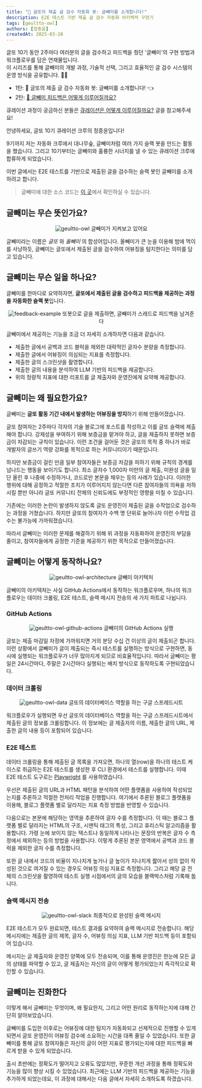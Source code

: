 ```yaml
---
title: "🦉 글또의 제출 글 검수 자동화 봇: 글빼미를 소개합니다!"
description: E2E 테스트 기반 제출 글 검수 자동화 아키텍처 구현기
tags: [geultto-owl]
authors: [정종윤]
createdAt: 2025-03-28
---
```


<Callout type="info">

글또 10기 동안 2주마다 여러분의 글을 검수하고 피드백을 줬던 '글빼미'의 구현 방법과 워크플로우를 담은 연재물입니다. <br/>
이 시리즈를 통해 글빼미의 개발 과정, 기술적 선택, 그리고 효율적인 글 검수 시스템의 운영 방식을 공유합니다. 📝✨

- 1탄: 🦉 글또의 제출 글 검수 자동화 봇: 글빼미를 소개합니다! 👈
- 2탄: [🦉 글빼미 피드백은 어떻게 이루어질까요?](https://geultto.github.io/blog/geultto-owl/feedback/)

큐레이션 과정이 궁금하신 분들은 [큐레이션은 어떻게 이루어질까요?](https://geultto.github.io/blog/writing/curation-first/) 글을 참고해주세요!

</Callout>

안녕하세요, 글또 10기 큐레이션 크루의 정종윤입니다!

9기까지 저는 자동화 크루에서 대나무숲, 글빼미처럼 여러 가지 슬랙 봇을 만드는 활동을 했습니다. 그리고 10기부터는 글빼미와 훌륭한 시너지를 낼 수 있는 큐레이션 크루에 합류하게 되었습니다.

이번 글에서는 E2E 테스트를 기반으로 제출된 글을 검수하는 슬랙 봇인 글빼미를 소개하려고 합니다.

> 글빼미에 대한 소스 코드는 [이 곳](https://github.com/wormwlrm/geultto-owl)에서 확인하실 수 있습니다.

## 글빼미는 무슨 뜻인가요?

<center>
  <img src="/blog/geultto-owl/geultto-owl.png" alt="geultto-owl" />
  <span style={{ color: "gray", fontSize: "15px" }}>
    글빼미가 지켜보고 있어요
  </span>
</center>

글빼미라는 이름은 _글또_ 와 _올빼미_ 의 합성어입니다. 올빼미가 큰 눈을 이용해 밤에 먹이를 사냥하듯, 글빼미는 글또에서 제출된 글을 검수하여 어뷰징을 탐지한다는 의미를 담고 있습니다.

## 글빼미는 무슨 일을 하나요?

글빼미를 한마디로 요약하자면, **글또에서 제출된 글을 검수하고 피드백을 제공하는 과정을 자동화한 슬랙 봇**입니다.

<center>
  <img src="/blog/geultto-owl/feedback-example.png" alt="feedback-example" />
  <span style={{ color: "gray", fontSize: "15px" }}>
    또봇으로 글을 제출하면, 글빼미가 스레드로 피드백을 남겨준다
  </span>
</center>

글빼미에서 제공하는 기능을 조금 더 자세히 소개하자면 다음과 같습니다.

- 제출한 글에서 공백과 코드 블럭을 제외한 대략적인 글자수 분량을 측정합니다.
- 제출한 글에서 어뷰징이 의심되는 지표를 측정합니다.
- 제출한 글의 스크린샷을 촬영합니다.
- 제출한 글의 내용을 분석하여 LLM 기반의 피드백을 제공합니다.
- 위의 정량적 지표에 대한 리포트를 글 제출자와 운영진에게 요약해 제공합니다.

## 글빼미는 왜 필요한가요?

글빼미는 **글또 활동 기간 내에서 발생하는 어뷰징을 방지**하기 위해 만들어졌습니다.

글또 참여자는 2주마다 각자의 기술 블로그에 포스트를 작성하고 이를 글또 슬랙에 제출해야 합니다. 강제성을 부여하기 위해 보증금을 맡겨야 하고, 글을 제출하지 못하면 보증금이 차감되는 규칙이 있습니다. 이런 조건을 걸어둔 것은 글또의 목적 중 하나가 바로 개발자의 글쓰기 역량 강화를 목적으로 하는 커뮤니티이기 때문입니다.

하지만 보증금이 걸린 만큼 일부 참여자들은 보증금 차감을 피하기 위해 규칙의 경계를 넘나드는 행동을 보이기도 합니다. 최소 글자수 1,000자 미만의 글 제출, 미완성 글을 일단 올린 후 나중에 수정하거나, 코드로만 본문을 채우는 등의 사례가 있습니다. 이러한 행위에 대해 공정하고 적절한 조치가 이루어지지 않는다면 다른 참여자들의 의욕을 저하시킬 뿐만 아니라 글또 커뮤니티 전체의 신뢰도에도 부정적인 영향을 미칠 수 있습니다.

기존에는 이러한 논란이 발생하지 않도록 글또 운영진이 제출된 글을 수작업으로 검수하는 과정을 거쳤습니다. 하지만 글또의 참여자가 수백 명 단위로 늘어나자 이런 수작업 검수는 불가능에 가까워졌습니다.

따라서 글빼미는 이러한 문제를 해결하기 위해 위 과정을 자동화하여 운영진의 부담을 줄이고, 참여자들에게 공정한 기준을 제공하기 위한 목적으로 만들어졌습니다.

## 글빼미는 어떻게 동작하나요?

<center>
  <img
    src="/blog/geultto-owl/geultto-owl-architecture.png"
    alt="geultto-owl-architecture"
  />
  <span style={{ color: "gray", fontSize: "15px" }}>글빼미 아키텍처</span>
</center>

글빼미의 아키텍처는 사실 GitHub Actions에서 동작하는 워크플로우며, 하나의 워크플로우는 데이터 크롤링, E2E 테스트, 슬랙 메시지 전송의 세 가지 파트로 나뉩니다.

### GitHub Actions

<center>
  <img
    src="/blog/geultto-owl/geultto-owl-github-actions.png"
    alt="geultto-owl-github-actions"
  />
  <span style={{ color: "gray", fontSize: "15px" }}>
    글빼미의 GitHub Actions 실행
  </span>
</center>

글또는 제출 마감일 자정에 가까워지면 거의 분당 수십 건 이상의 글이 제출되곤 합니다. 이런 상황에서 글빼미가 글이 제출되는 즉시 테스트를 실행하는 방식으로 구현하면, 동시에 실행되는 워크플로우가 너무 많아지게 되므로 비효율적입니다. 따라서 글빼미는 평일은 24시간마다, 주말은 2시간마다 실행되는 배치 방식으로 동작하도록 구현되었습니다.

### 데이터 크롤링

<center>
  <img src="/blog/geultto-owl/geultto-owl-data.png" alt="geultto-owl-data" />
  <span style={{ color: "gray", fontSize: "15px" }}>
    글또의 데이터베이스 역할을 하는 구글 스프레드시트
  </span>
</center>

워크플로우가 실행되면 우선 글또의 데이터베이스 역할을 하는 구글 스프레드시트에서 제출된 글의 정보를 크롤링합니다. 이 정보에는 글 제출자의 이름, 제출한 글의 URL, 제출한 글의 내용 등이 포함되어 있습니다.

### E2E 테스트

데이터 크롤링을 통해 제출된 글 목록을 가져오면, 하나의 열(row)을 하나의 테스트 케이스로 취급하는 E2E 테스트를 생성한 후 CLI 환경에서 테스트를 실행합니다. 이때 E2E 테스트 도구로는 [Playwright](https://playwright.dev/) 를 사용하였습니다.

우선은 제출된 글의 URL과 HTML 패턴을 분석하여 어떤 플랫폼을 사용하여 작성되었는지를 추론하고 적절한 전처리 작업을 진행합니다. 여기에서 추론된 블로그 플랫폼을 이용해, 블로그 플랫폼 별로 달라지는 지표 측정 방법을 반영할 수 있습니다.

다음으로는 본문에 해당하는 영역을 추론하여 글자 수를 측정합니다. 이 때는 블로그 플랫폼 별로 달라지는 HTML의 구조, 시맨틱 태그의 특성, 그리고 휴리스틱 알고리즘을 활용합니다. 가령 눈에 보이지 않는 텍스트나 동일하게 나타나는 문장의 반복은 글자 수 측정에서 제외하는 등의 방법을 사용합니다. 이렇게 추론된 본문 영역에서 공백과 코드 블럭을 제외한 글자 수를 측정합니다.

또한 글 내에서 코드의 비율이 지나치게 높거나 글 높이가 지나치게 짧아서 성의 없이 작성된 것으로 여겨질 수 있는 경우도 어뷰징 의심 지표로 측정합니다. 그리고 해당 글 전체의 스크린샷을 촬영하여 테스트 실행 시점에서의 글의 모습을 블랙박스처럼 기록해 둡니다.

### 슬랙 메시지 전송

<center>
  <img src="/blog/geultto-owl/geultto-owl-slack.png" alt="geultto-owl-slack" />
  <span style={{ color: "gray", fontSize: "15px" }}>
    최종적으로 완성된 슬랙 메시지
  </span>
</center>

E2E 테스트가 모두 완료되면, 테스트 결과를 요약하여 슬랙 메시지로 전송합니다. 해당 메시지에는 제출한 글의 제목, 글자 수, 어뷰징 의심 지표, LLM 기반 피드백 등이 포함되어 있습니다.

메시지는 글 제출자와 운영진 양쪽에 모두 전송되며, 이를 통해 운영진은 한눈에 모든 글의 상태를 파악할 수 있고, 글 제출자는 자신의 글이 어떻게 평가되었는지 즉각적으로 확인할 수 있습니다.

## 글빼미는 진화한다

이렇게 해서 글빼미는 무엇이며, 왜 필요한지, 그리고 어떤 원리로 동작하는지에 대해 간단히 알아보았습니다.

글빼미를 도입한 이후로는 어뷰징에 대한 탐지가 자동화되고 선제적으로 진행할 수 있게 되면서 글또 운영진이 어뷰징 검수에 소요하는 시간을 대폭 줄일 수 있었습니다. 또한 글빼미를 통해 글또 참여자들은 자신의 글이 어떤 지표로 평가되는지에 대한 피드백을 빠르게 받을 수 있게 되었습니다.

출시 초반에는 정확도가 떨어지고 오류도 많았지만, 꾸준한 개선 과정을 통해 정확도와 기능을 많이 향상 시킬 수 있었습니다. 최근에는 LLM 기반의 피드백을 제공하는 기능을 추가하게 되었는데요, 이 과정에 대해서는 다음 글에서 자세히 소개하도록 하겠습니다.
